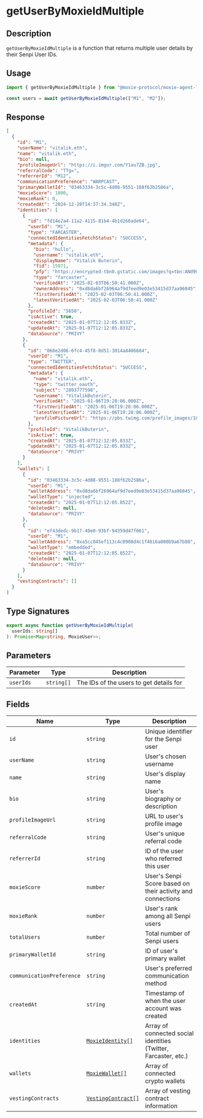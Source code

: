 # getUserByMoxieIdMultiple

## Description

`getUserByMoxieIdMultiple` is a function that returns multiple user details by their Senpi User IDs.

## Usage

```ts
import { getUserByMoxieIdMultiple } from "@moxie-protocol/moxie-agent-lib";

const users = await getUserByMoxieIdMultiple(["M1", "M2"]);
```

## Response

```json
[
  {
    "id": "M1",
    "userName": "vitalik.eth",
    "name": "vitalik.eth",
    "bio": null,
    "profileImageUrl": "https://i.imgur.com/Y1au7ZB.jpg",
    "referralCode": "TTg=",
    "referrerId": "M12",
    "communicationPreference": "WARPCAST",
    "primaryWalletId": "03463334-3c5c-4d08-9551-188f62b2586a",
    "moxieScore": 1000,
    "moxieRank": 0,
    "createdAt": "2024-12-20T14:37:34.348Z",
    "identities": [
      {
        "id": "fd14e2a4-11a2-4115-81b4-4b1d266ade64",
        "userId": "M1",
        "type": "FARCASTER",
        "connectedIdentitiesFetchStatus": "SUCCESS",
        "metadata": {
          "bio": "hullo",
          "username": "vitalik.eth",
          "displayName": "Vitalik Buterin",
          "fid": 15971,
          "pfp": "https://encrypted-tbn0.gstatic.com/images?q=tbn:ANd9GcRfC2vsceENh7G_Q-hg6Ju6YwVYqn6f_VXsMA&s",
          "type": "farcaster",
          "verifiedAt": "2025-02-03T06:50:41.000Z",
          "ownerAddress": "0xd8da6bf26964af9d7eed9e03e53415d37aa96045",
          "firstVerifiedAt": "2025-02-03T06:50:41.000Z",
          "latestVerifiedAt": "2025-02-03T06:50:41.000Z"
        },
        "profileId": "5650",
        "isActive": true,
        "createdAt": "2025-01-07T12:12:05.833Z",
        "updatedAt": "2025-01-07T12:12:05.833Z",
        "dataSource": "PRIVY"
      },
      {
        "id": "060e2d06-6fc4-45f8-8d51-3014a8406684",
        "userId": "M1",
        "type": "TWITTER",
        "connectedIdentitiesFetchStatus": "SUCCESS",
        "metadata": {
          "name": "vitalik.eth",
          "type": "twitter_oauth",
          "subject": "2893777598",
          "username": "VitalikButerin",
          "verifiedAt": "2025-01-06T19:28:06.000Z",
          "firstVerifiedAt": "2025-01-06T19:28:06.000Z",
          "latestVerifiedAt": "2025-01-06T19:28:06.000Z",
          "profilePictureUrl": "https://pbs.twimg.com/profile_images/1880759276169224192/rXpjZO0A_400x400.jpg"
        },
        "profileId": "VitalikButerin",
        "isActive": true,
        "createdAt": "2025-01-07T12:12:05.833Z",
        "updatedAt": "2025-01-07T12:12:05.833Z",
        "dataSource": "PRIVY"
      }
    ],
    "wallets": [
      {
        "id": "03463334-3c5c-4d08-9551-188f62b2586a",
        "userId": "M1",
        "walletAddress": "0xd8da6bf26964af9d7eed9e03e53415d37aa96045",
        "walletType": "injected",
        "createdAt": "2025-01-07T12:12:05.852Z",
        "deletedAt": null,
        "dataSource": "PRIVY"
      },
      {
        "id": "ef43dedc-9b17-49e0-93bf-94359d47f061",
        "userId": "M1",
        "walletAddress": "0xa5cc845ef113c4c0908d4c1f4616a000b9a67b80",
        "walletType": "embedded",
        "createdAt": "2025-01-07T12:12:05.852Z",
        "deletedAt": null,
        "dataSource": "PRIVY"
      }
    ],
    "vestingContracts": []
  }
]
```

## Type Signatures

```ts
export async function getUserByMoxieIdMultiple(
  userIds: string[]
): Promise<Map<string, MoxieUser>>;
```

## Parameters

| Parameter | Type       | Description                             |
| --------- | ---------- | --------------------------------------- |
| `userIds` | `string[]` | The IDs of the users to get details for |

## Fields

| Name                      | Type                                                 | Description                                                     |
| ------------------------- | ---------------------------------------------------- | --------------------------------------------------------------- |
| `id`                      | `string`                                             | Unique identifier for the Senpi user                            |
| `userName`                | `string`                                             | User's chosen username                                          |
| `name`                    | `string`                                             | User's display name                                             |
| `bio`                     | `string`                                             | User's biography or description                                 |
| `profileImageUrl`         | `string`                                             | URL to user's profile image                                     |
| `referralCode`            | `string`                                             | User's unique referral code                                     |
| `referrerId`              | `string`                                             | ID of the user who referred this user                           |
| `moxieScore`              | `number`                                             | User's Senpi Score based on their activity and connections      |
| `moxieRank`               | `number`                                             | User's rank among all Senpi users                               |
| `totalUsers`              | `number`                                             | Total number of Senpi users                                     |
| `primaryWalletId`         | `string`                                             | ID of user's primary wallet                                     |
| `communicationPreference` | `string`                                             | User's preferred communication method                           |
| `createdAt`               | `string`                                             | Timestamp of when the user account was created                  |
| `identities`              | [`MoxieIdentity[]`](../types/moxieidentity.mdx)      | Array of connected social identities (Twitter, Farcaster, etc.) |
| `wallets`                 | [`MoxieWallet[]`](../types/moxiewallet.mdx)          | Array of connected crypto wallets                               |
| `vestingContracts`        | [`VestingContract[]`](../types/vestingcontracts.mdx) | Array of vesting contract information                           |
